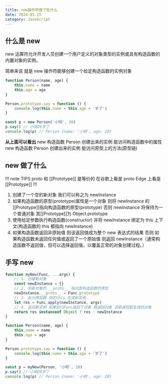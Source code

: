```yaml
---
title: new操作符做了些什么
date: 2024-01-15
category: JavaScript
---
```


## 什么是 new

new 运算符允许开发人员创建一个用户定义的对象类型的实例或具有构造函数的内置对象的实例。

简单来说 就是 new 操作符能够创建一个给定构造函数的实例对象

```js
function Person(name, age) {
	this.name = name
	this.age = age
}

Person.prototype.say = function () {
	console.log(this.name + this.age + '岁了')
}

const p = new Person('小明', 20)
p.say() // 小明20岁了
console.log(p) // Person {name: '小明', age: 20}
```

**从上面可以看出**
new 构造函数 Person 创建出来的实例 能访问构造函数中的属性
new 构造函数 Person 创建出来的实例 能访问原型上的方法(原型链)

## new 做了什么

!!! note TIPS
proto 和 [[Prototype]] 是等价的 在谷歌上看是 proto Edge 上看是 [[Prototype]]
!!!

1. 创建了一个空的新对象 我们可以称之为 newInstance
2. 如果构造函数的原型(prototype)属性是一个对象 则将 newInstance 的[[Prototype]]指向构造函数的原型(prototype) 否则 newInstance 将保持为一个普通对象 其[[Prototype]]为 Object.prototype
3. 使用给定参数执行构造函数(constructor) 并将 newInstance 绑定为 this 上下文(构造函数的 this 都指向 newInstance)
4. 如果构造函数返回非原始值 则该返回值成为整个 new 表达式的结果 否则 如果构造函数未返回任何值或返回了一个原始值 则返回 newInstance（通常构造函数不返回值，但可以选择返回值，以覆盖正常的对象创建过程。）

## 手写 new

```js
function myNew(Func, ...args) {
	// 1. 创建新对象
	const newInstance = {}
	// 2. 将新对象的 __proto__ 指向原构造函数的原型
	newInstance.__proto__ = Func.prototype
	// 3. 执行原函数 绑定this 生成新实例
	let res = Func.apply(newInstance, args)
	// 4. 返回新实例 如果执行Func返回了对象 就返回对象 否砸返回新生成的对象
	return res instanceof Object ? res : newInstance
}

function Person(name, age) {
	this.name = name
	this.age = age
}

Person.prototype.say = function () {
	console.log(this.name + this.age + '岁了')
}

const p = myNew(Person, '小明', 20)
p.say() // 小明20岁了
console.log(p) // Person {name: '小明', age: 20}
```
